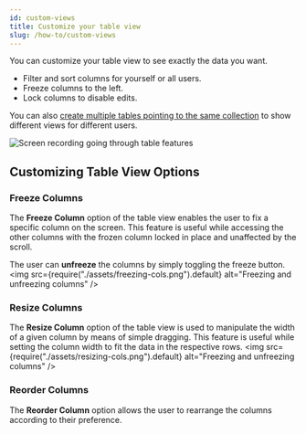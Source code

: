 ```yaml
---
id: custom-views
title: Customize your table view
slug: /how-to/custom-views
---
```


You can customize your table view to see exactly the data you want.

- Filter and sort columns for yourself or all users.
- Freeze columns to the left.
- Lock columns to disable edits.

You can also
[create multiple tables pointing to the same collection](./multiple-tables.mdx)
to show different views for different users.

![Screen recording going through table features](./assets/FilterSortFreezeLock.gif)

## Customizing Table View Options

### Freeze Columns
The **Freeze Column** option of the table view enables the user to fix a specific column on the screen. 
This feature is useful while accessing the other columns with the frozen column locked in place and 
unaffected by the scroll.

The user can **unfreeze** the columns by simply toggling the freeze button.
<img
  src={require("./assets/freezing-cols.png").default}
  alt="Freezing and unfreezing columns"
/>

### Resize Columns
The **Resize Column** option of the table view is used to manipulate the width of a given column 
by means of simple dragging. 
This feature is useful while setting the column width to fit the data in the respective rows.
<img
  src={require("./assets/resizing-cols.png").default}
  alt="Freezing and unfreezing columns"
/>

### Reorder Columns
The **Reorder Column** option allows the user to rearrange the columns according to their preference.
